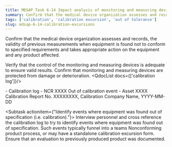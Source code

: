 ```yaml
---
title: MDSAP Task 6-14 Impact analysis of monitoring and measuring device found out of specifications
summary: Confirm that the medical device organization assesses and records, the validity of previous measurements when equipment is found not to conform to specified requirements and takes appropriate action on the equipment and any product affected. Verify that the control of the monitoring and measuring devices is adequate to ensure valid results. Confirm that monitoring and measuring devices are protected from damage or deterioration.
tags: ['calibration', 'calibration excursion', 'out of tolerance']
slug: mdsap-6-14-calibration-excursions
---
```


<RegLang>
Confirm that the medical device organization assesses and records, the validity of previous measurements when equipment is found not to conform to specified requirements and takes appropriate action on the equipment and any product affected.

Verify that the control of the monitoring and measuring devices is adequate to ensure valid results. Confirm that monitoring and measuring devices are protected from damage or deterioration.
</RegLang>
<QdocList docs={['calibration log']}/>

<ReportLang>
- Calibration log
- NCR XXXX Out of calibration event
- Asset XXXX Calibration Report No. XXXXXXXX, Calibration Company Name, YYYY-MM-DD
</ReportLang>

<Subtask actionitem={"Identify events where equipment was found out of specification (i.e. calibration)."}>
Interview personnel and cross reference the calibration log to try to identify events where equipment was found out of specification. 
Such events typically funnel into a teams Nonconforming product process, or may have a standalone calibration excursion form. Ensure that an evaluation to previously produced product was documented.
</Subtask>



